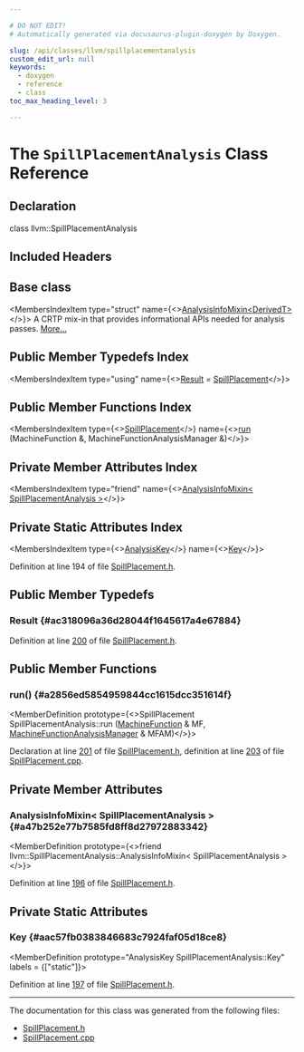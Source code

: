 ```yaml
---

# DO NOT EDIT!
# Automatically generated via docusaurus-plugin-doxygen by Doxygen.

slug: /api/classes/llvm/spillplacementanalysis
custom_edit_url: null
keywords:
  - doxygen
  - reference
  - class
toc_max_heading_level: 3

---
```





# The `SpillPlacementAnalysis` Class Reference

<DoxygenPage pluginConfig={pluginConfig}>



## Declaration

<CodeBlock>class llvm::SpillPlacementAnalysis</CodeBlock>

## Included Headers

<IncludesList>
<IncludesListItem
  filePath="llvm/CodeGen/SpillPlacement.h"
  permalink="/docs/api/files/include/include/llvm/include/llvm/codegen/spillplacement-h"
  isLocal="true" />
</IncludesList>

## Base class

<MembersIndex>

<MembersIndexItem
  type="struct"
  name={<><a href="/docs/api/structs/llvm/analysisinfomixin">AnalysisInfoMixin&lt;DerivedT&gt;</a></>}>
A CRTP mix-in that provides informational APIs needed for analysis passes. <a href="/docs/api/structs/llvm/analysisinfomixin/#details">More...</a>
</MembersIndexItem>

</MembersIndex>

## Public Member Typedefs Index

<MembersIndex>

<MembersIndexItem
  type="using"
  name={<><a href="#ac318096a36d28044f1645617a4e67884">Result</a> = <a href="/docs/api/classes/llvm/spillplacement">SpillPlacement</a></>}>
</MembersIndexItem>

</MembersIndex>

## Public Member Functions Index

<MembersIndex>

<MembersIndexItem
  type={<><a href="/docs/api/classes/llvm/spillplacement">SpillPlacement</a></>}
  name={<><a href="#a2856ed5854959844cc1615dcc351614f">run</a> (MachineFunction &amp;, MachineFunctionAnalysisManager &amp;)</>}>
</MembersIndexItem>

</MembersIndex>

## Private Member Attributes Index

<MembersIndex>

<MembersIndexItem
  type="friend"
  name={<><a href="#a47b252e77b7585fd8ff8d27972883342">AnalysisInfoMixin&lt; SpillPlacementAnalysis &gt;</a></>}>
</MembersIndexItem>

</MembersIndex>

## Private Static Attributes Index

<MembersIndex>

<MembersIndexItem
  type={<><a href="/docs/api/structs/llvm/analysiskey">AnalysisKey</a></>}
  name={<><a href="#aac57fb0383846683c7924faf05d18ce8">Key</a></>}>
</MembersIndexItem>

</MembersIndex>


Definition at line 194 of file <a href="/docs/api/files/include/include/llvm/include/llvm/codegen/spillplacement-h">SpillPlacement.h</a>.

<SectionDefinition>

## Public Member Typedefs

### Result {#ac318096a36d28044f1645617a4e67884}

<MemberDefinition
  prototype="using llvm::SpillPlacementAnalysis::Result =  SpillPlacement">

Definition at line <a href="/docs/api/files/include/include/llvm/include/llvm/codegen/spillplacement-h/#l00200">200</a> of file <a href="/docs/api/files/include/include/llvm/include/llvm/codegen/spillplacement-h">SpillPlacement.h</a>.
</MemberDefinition>

</SectionDefinition>

<SectionDefinition>

## Public Member Functions

### run() {#a2856ed5854959844cc1615dcc351614f}

<MemberDefinition
  prototype={<>SpillPlacement SpillPlacementAnalysis::run (<a href="/docs/api/classes/llvm/machinefunction">MachineFunction</a> &amp; MF, <a href="/docs/api/namespaces/llvm/#a064825a8817522ca733ac413a7122d36">MachineFunctionAnalysisManager</a> &amp; MFAM)</>}>

Declaration at line <a href="/docs/api/files/include/include/llvm/include/llvm/codegen/spillplacement-h/#l00201">201</a> of file <a href="/docs/api/files/include/include/llvm/include/llvm/codegen/spillplacement-h">SpillPlacement.h</a>, definition at line <a href="/docs/api/files/lib/lib/codegen/spillplacement-cpp/#l00203">203</a> of file <a href="/docs/api/files/lib/lib/codegen/spillplacement-cpp">SpillPlacement.cpp</a>.
</MemberDefinition>

</SectionDefinition>

<SectionDefinition>

## Private Member Attributes

### AnalysisInfoMixin&lt; SpillPlacementAnalysis &gt; {#a47b252e77b7585fd8ff8d27972883342}

<MemberDefinition
  prototype={<>friend llvm::SpillPlacementAnalysis::AnalysisInfoMixin&lt; SpillPlacementAnalysis &gt;</>}>

Definition at line <a href="/docs/api/files/include/include/llvm/include/llvm/codegen/spillplacement-h/#l00196">196</a> of file <a href="/docs/api/files/include/include/llvm/include/llvm/codegen/spillplacement-h">SpillPlacement.h</a>.
</MemberDefinition>

</SectionDefinition>

<SectionDefinition>

## Private Static Attributes

### Key {#aac57fb0383846683c7924faf05d18ce8}

<MemberDefinition
  prototype="AnalysisKey SpillPlacementAnalysis::Key"
  labels = {["static"]}>

Definition at line <a href="/docs/api/files/include/include/llvm/include/llvm/codegen/spillplacement-h/#l00197">197</a> of file <a href="/docs/api/files/include/include/llvm/include/llvm/codegen/spillplacement-h">SpillPlacement.h</a>.
</MemberDefinition>

</SectionDefinition>

<hr/>

The documentation for this class was generated from the following files:

<ul>
<li><a href="/docs/api/files/include/include/llvm/include/llvm/codegen/spillplacement-h">SpillPlacement.h</a></li>
<li><a href="/docs/api/files/lib/lib/codegen/spillplacement-cpp">SpillPlacement.cpp</a></li>
</ul>

</DoxygenPage>
